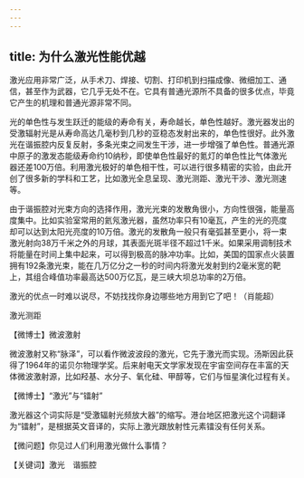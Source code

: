 ```yaml
---
---
---
```

title: 为什么激光性能优越
---




激光应用非常广泛，从手术刀、焊接、切割、打印机到扫描成像、微细加工、通信，甚至作为武器，它几乎无处不在。它具有普通光源所不具备的很多优点，毕竟它产生的机理和普通光源非常不同。

光的单色性与发生跃迁的能级的寿命有关，寿命越长，单色性越好。激光器发出的受激辐射光是从寿命高达几毫秒到几秒的亚稳态发射出来的，单色性很好。此外激光在谐振腔内反复反射，多条光束之间发生干涉，进一步增强了单色性。普通光源中原子的激发态能级寿命约10纳秒，即使单色性最好的氪灯的单色性比气体激光器还差100万倍。利用激光极好的单色相干性，可以进行很多精密的实验，由此开创了很多新的学科和工艺，比如激光全息呈现、激光测距、激光干涉、激光测速等。

由于谐振腔对光束方向的选择作用，激光光束的发散角很小，方向性很强，能量高度集中。比如实验室常用的氦氖激光器，虽然功率只有10毫瓦，产生的光的亮度却可以达到太阳光亮度的10万倍。激光的发散角一般只有毫弧甚至更小，将一束激光射向38万千米之外的月球，其表面光斑半径不超过1千米。如果采用调制技术将能量在时间上集中起来，可以得到极高的脉冲功率。比如，美国的国家点火装置拥有192条激光束，能在几万亿分之一秒的时间内将激光发射到约2毫米宽的靶上，其组合峰值功率最高达500万亿瓦，是三峡大坝总功率的2万倍。

激光的优点一时难以说尽，不妨找找你身边哪些地方用到它了吧！（肖能超）

激光测距





【微博士】微波激射

微波激射又称“脉泽”，可以看作微波波段的激光，它先于激光而实现。汤斯因此获得了1964年的诺贝尔物理学奖。后来射电天文学家发现在宇宙空间存在丰富的天体微波激射源，比如羟基、水分子、氧化硅、甲醇等，它们与恒星演化过程有关。

【微博士】“激光”与“镭射”

激光器这个词实际是“受激辐射光频放大器”的缩写。港台地区把激光这个词翻译为“镭射”，是根据英文音译的，实际上激光跟放射性元素镭没有任何关系。

【微问题】你见过人们利用激光做什么事情？

【关键词】激光　谐振腔